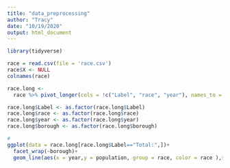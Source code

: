 ```yaml
---
title: "data_preprocessing"
author: "Tracy"
date: "10/19/2020"
output: html_document
---
```



```r
library(tidyverse)
```

```r
race = read.csv(file = 'race.csv')
race$X <- NULL
colnames(race)
```

```r
race.long <-
  race %>% pivot_longer(cols = !c("Label", "race", "year"), names_to = "borough", values_to = "population")
```

```r
race.long$Label <- as.factor(race.long$Label)
race.long$race <- as.factor(race.long$race)
race.long$year <- as.factor(race.long$year)
race.long$borough <- as.factor(race.long$borough)
```


```r
#
ggplot(data = race.long[race.long$Label=="Total:",])+
  facet_wrap(~borough)+ 
  geom_line(aes(x = year,y = population, group = race, color = race ),size = 1)
```

